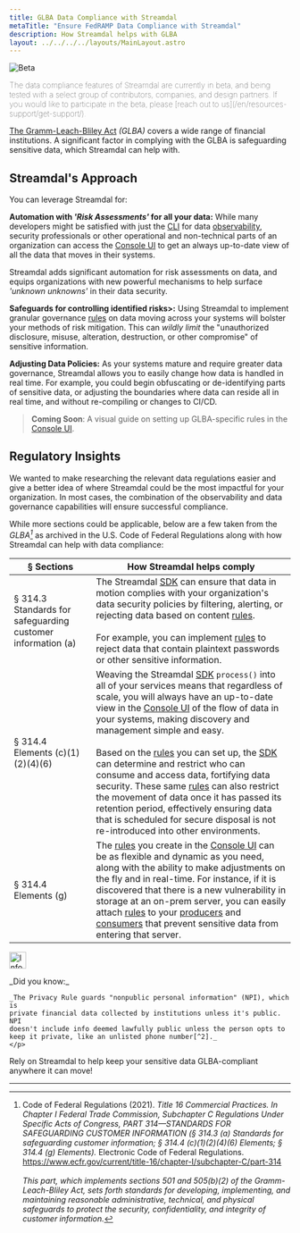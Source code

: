 ```yaml
---
title: GLBA Data Compliance with Streamdal
metaTitle: "Ensure FedRAMP Data Compliance with Streamdal"
description: How Streamdal helps with GLBA
layout: ../../../../layouts/MainLayout.astro
---
```



<Changes />

<Notification type="checked">
  <img src={beta} alt="Beta" />
  <p style="font-weight: lighter;">The data compliance features of Streamdal 
  are currently in beta, and being tested with a select group of contributors, 
  companies, and design partners. If you would like to participate in the beta, 
  please 
  [reach out to us](/en/resources-support/get-support/).</p>
</Notification>

<a href="https://www.ftc.gov/business-guidance/privacy-security/gramm-leach-bliley-act" target="_blank">The Gramm-Leach-Bliley Act</a> 
_(GLBA)_ covers a wide range of financial institutions. A significant factor in 
complying with the GLBA is safeguarding sensitive data, which 
Streamdal can help with.

## Streamdal's Approach

You can leverage Streamdal for:

**Automation with _'Risk Assessments'_ for all your data:** While many 
developers might be satisfied with just the [CLI](/en/what-is-streamdal/#cli) for data <a href="/en/resources-support/glossary/#observability" class="pkeyword">observability</a>, 
security professionals or other operational and non-technical parts of an 
organization can access the [Console UI](/en/core-components/console-ui/) to get an always up-to-date 
view of all the data that moves in their systems. 

Streamdal adds significant automation for risk assessments on data, and equips 
organizations with new powerful mechanisms to help surface 
_'unknown unknowns'_ in their data security.

**Safeguards for controlling identified risks>:** Using Streamdal to implement granular 
governance <a href="/en/resources-support/glossary/#step-or-rule" class="pkeyword">rules</a> on data moving 
across your systems will bolster your methods of risk 
mitigation. This can _wildly limit_ the "unauthorized disclosure, misuse, 
alteration, destruction, or other compromise" of sensitive information.

**Adjusting Data Policies:** As your systems mature and require greater data 
governance, Streamdal allows you to easily change how data is handled in real 
time. For example, you could begin obfuscating or de-identifying parts of 
sensitive data, or adjusting the boundaries where data can reside all in real 
time, and without re-compiling or changes to CI/CD.

> **Coming Soon**: A visual guide on setting up GLBA-specific rules in the 
[Console UI](/en/core-components/console-ui/).

## Regulatory Insights

We wanted to make researching the relevant data regulations easier and give a 
better idea of where Streamdal could be the most impactful for your 
organization. In most cases, the combination of the observability and data 
governance capabilities will ensure successful compliance. 

While more sections could be applicable, below are a few taken from the 
_GLBA[^1]_ as archived in the U.S. Code of Federal Regulations along with how 
Streamdal can help with data compliance:

| § Sections | How Streamdal helps comply |
|-|-|
| § 314.3 Standards for safeguarding customer information (a) | The Streamdal [SDK](/en/core-components/sdk/) can ensure that data in motion complies with your organization's data security policies by filtering, alerting, or rejecting data based on content [rules](/en/resources-support/glossary/#rule-or-step). <br /> <br />For example, you can implement [rules](/en/resources-support/glossary/#rule-or-step) to reject data that contain plaintext passwords or other sensitive information. |
| § 314.4 Elements (c)(1)(2)(4)(6)  | Weaving the Streamdal [SDK](/en/core-components/sdk/) `process()` into all of your services means that regardless of scale, you will always have an up-to-date view in the [Console UI](/en/core-components/console-ui/) of the flow of data in your systems, making discovery and management simple and easy. <br /> <br />Based on the [rules](/en/resources-support/glossary/#rule-or-step) you can set up, the [SDK](/en/core-components/sdk/) can determine and restrict who can consume and access data, fortifying data security. These same [rules](/en/resources-support/glossary/#rule-or-step) can also restrict the movement of data once it has passed its retention period, effectively ensuring data that is scheduled for secure disposal is not re-introduced into other environments. |
| § 314.4 Elements (g) | The [rules](/en/resources-support/glossary/#rule-or-step) you create in the [Console UI](/en/core-components/console-ui/) can be as flexible and dynamic as you need, along with the ability to make adjustments on the fly and in real-time. For instance, if it is discovered that there is a new vulnerability in storage at an on-prem server, you can easily attach [rules](/en/resources-support/glossary/#rule-or-step) to your [producers](/en/resources-support/glossary/#producer) and [consumers](/en/resources-support/glossary/#consumer) that prevent sensitive data from entering that server. |

<Notification type="information">
  <img src={info} alt="Information" width="30px" height="30px" />
  <div class="prose-md prose-p:my-2 prose-a:text-purple-dark prose-a:underline">
    <p>
    _Did you know:_
    
    _The Privacy Rule guards "nonpublic personal information" (NPI), which is 
    private financial data collected by institutions unless it's public. NPI 
    doesn't include info deemed lawfully public unless the person opts to 
    keep it private, like an unlisted phone number[^2]._
    </p>
  </div>
</Notification>

Rely on Streamdal to help keep your sensitive data GLBA-compliant anywhere it 
can move!

---

[^1]: Code of Federal Regulations (2021). _Title 16 Commercial Practices. In Chapter I Federal Trade Commission, Subchapter C Regulations Under Specific Acts of Congress, PART 314—STANDARDS FOR SAFEGUARDING CUSTOMER INFORMATION (§ 314.3 (a) Standards for safeguarding customer information; § 314.4 (c)(1)(2)(4)(6) Elements; § 314.4 (g) Elements)._ Electronic Code of Federal Regulations. https://www.ecfr.gov/current/title-16/chapter-I/subchapter-C/part-314 <br /><br /> _This part, which implements sections 501 and 505(b)(2) of the Gramm-Leach-Bliley Act, sets forth standards for developing, implementing, and maintaining reasonable administrative, technical, and physical safeguards to protect the security, confidentiality, and integrity of customer information._
[^2]: Federal Trade Commission. (2002). _How to comply with the privacy of consumer financial information rule of the Gramm-Leach-Bliley Act._ https://www.ftc.gov/business-guidance/resources/how-comply-privacy-consumer-financial-information-rule-gramm-leach-bliley-act